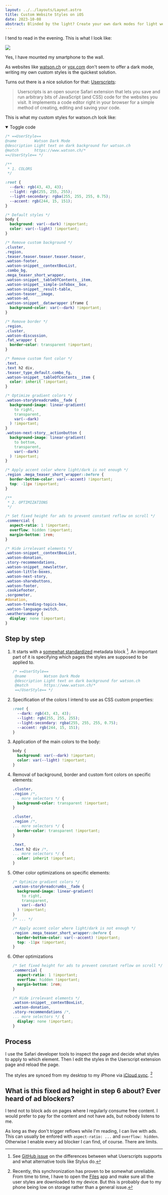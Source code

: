 ```yaml
---
layout: ../../layouts/Layout.astro
title: Custom Website Styles on iOS
date: 2023-10-08
abstract: Blinded by the light? Create your own dark modes for light websites.
---
```


I tend to read in the evening. This is what I look like:

[![](https://media.giphy.com/media/t6lAk9EJRLKajKTc3O/giphy.gif)](https://giphy.com/gifs/natgeochannel-season-1-nat-geo-valley-of-the-boom-t6lAk9EJRLKajKTc3O)

Yes, I have mounted my smartphone to the wall.

As websites like [watson.ch](https://www.watson.ch) or [vox.com](https://www.vox.com) don't seem to offer a dark mode, writing my own custom styles is the quickest solution.

Turns out there is a nice solution for that: [Userscripts](https://github.com/quoid/userscripts):

> Userscripts is an open source Safari extension that lets you save and run arbitrary bits of JavaScript (and CSS) code for the websites you visit. It implements a code editor right in your browser for a simple method of creating, editing and saving your code.

This is what my custom styles for watson.ch look like:

<details open>
	<summary>Toggle code</summary>

```css
/* ==UserStyle==
@name        Watson Dark Mode
@description Light text on dark background for watson.ch
@match       https://www.watson.ch/*
==/UserStyle== */

/**
 * 1. COLORS
 */

:root {
  --dark: rgb(43, 43, 43);
  --light: rgb(255, 255, 255);
  --light-secondary: rgba(255, 255, 255, 0.75);
  --accent: rgb(244, 15, 151);
}

/* Default styles */
body {
  background: var(--dark) !important;
  color: var(--light) !important;
}

/* Remove custom background */
.cluster,
.region,
.teaser.teaser.teaser.teaser.teaser,
.watson-footer,
.watson-snippet__contextBoxList,
.combo_bg,
.mega_teaser_short_wrapper,
.watson-snippet__tableOfContents__item,
.watson-snippet__simple-infobox__box,
.watson-snippet__result-table,
.watson-teaser__image,
.watson-ad,
.watson-snippet__datawrapper iframe {
  background-color: var(--dark) !important;
}

/* Remove border */
.region,
.cluster,
.watson-discussion,
.fat_wrapper {
  border-color: transparent !important;
}

/* Remove custom font color */
.text,
.text h2 div,
.teaser_type_default.combo_fg,
.watson-snippet__tableOfContents__item {
  color: inherit !important;
}

/* Optimize gradient colors */
.watson-storybreadcrumbs__fade {
  background-image: linear-gradient(
    to right,
    transparent,
    var(--dark)
  ) !important;
}
.watson-next-story__actionbutton {
  background-image: linear-gradient(
    to bottom,
    transparent,
    var(--dark)
  ) !important;
}

/* Apply accent color where light/dark is not enough */
.region .mega_teaser_short_wrapper::before {
  border-bottom-color: var(--accent) !important;
  top: -11px !important;
}

/**
 * 2. OPTIMIZATIONS
 */

/* Set fixed height for ads to prevent constant reflow on scroll */
.commercial {
  aspect-ratio: 1 !important;
  overflow: hidden !important;
  margin-bottom: 1rem;
}

/* Hide irrelevant elements */
.watson-snippet__contextBoxList,
.watson-donation,
.story-recommendations,
.watson-snippet__newsletter,
.watson-little-boxes,
.watson-next-story,
.watson-sharebuttons,
.watson-footer,
.cookiefooter,
.sorgometer,
#donation,
.watson-trending-topics-box,
.watson-language-switch,
.weathersummary {
  display: none !important;
}
```

</details>

## Step by step

1. It starts with a [somewhat standardized](https://github.com/openstyles/stylus/wiki/Writing-UserCSS) metadata block [^1]. An important part of it is specifying which pages the styles are supposed to be applied to.

   ```css
   /* ==UserStyle==
    @name        Watson Dark Mode
    @description Light text on dark background for watson.ch
    @match       https://www.watson.ch/*
    ==/UserStyle== */
   ```

2. Specification of the colors I intend to use as CSS custom properties:

   ```css
   :root {
     --dark: rgb(43, 43, 43);
     --light: rgb(255, 255, 255);
     --light-secondary: rgba(255, 255, 255, 0.75);
     --accent: rgb(244, 15, 151);
   }
   ```

3. Application of the main colors to the body:

   ```css
   body {
     background: var(--dark) !important;
     color: var(--light) !important;
   }
   ```

4. Removal of background, border and custom font colors on specific elements:

   ```css
   .cluster,
   .region /*,
   ... more selectors */ {
     background-color: transparent !important;
   }

   .cluster,
   .region /*,
   ... more selectors */ {
     border-color: transparent !important;
   }

   .text,
   .text h2 div /*,
   ... more selectors */ {
     color: inherit !important;
   }
   ```

5. Other color optimizations on specific elements:

   ```css
   /* Optimize gradient colors */
   .watson-storybreadcrumbs__fade {
     background-image: linear-gradient(
       to right,
       transparent,
       var(--dark)
     ) !important;
   }
   /* ... */

   /* Apply accent color where light/dark is not enough */
   .region .mega_teaser_short_wrapper::before {
     border-bottom-color: var(--accent) !important;
     top: -11px !important;
   }
   ```

6. Other optimizations

   ```css
   /* Set fixed height for ads to prevent constant reflow on scroll */
   .commercial {
     aspect-ratio: 1 !important;
     overflow: hidden !important;
     margin-bottom: 1rem;
   }

   /* Hide irrelevant elements */
   .watson-snippet__contextBoxList,
   .watson-donation,
   .story-recommendations /*,
   ... more selectors */ {
     display: none !important;
   }
   ```

## Process

I use the Safari developer tools to inspect the page and decide what styles to apply to which element. Then I edit the styles in the Userscript extension page and reload the page.

The styles are synced from my desktop to my iPhone via [iCloud sync](https://github.com/quoid/userscripts#usage). [^2]

## What is this fixed ad height in step 6 about? Ever heard of ad blockers?

I tend not to block ads on pages where I regularly consume free content. I would prefer to pay for the content and not have ads, but nobody listens to me.

As long as they don't trigger reflows while I'm reading, I can live with ads. This can usually be enfored with `aspect-ratio: ...` and `overflow: hidden`. Otherwise I enable every ad blocker I can find, of course. There are limits.

[^1]: See [GitHub issue](https://github.com/quoid/userscripts/issues/215) on the differences between what Userscripts supports and what alternative tools like Stylus do.
[^2]: Recently, this synchronization has proven to be somewhat unreliable. From time to time, I have to open the [Files](https://support.apple.com/en-us/HT206481) app and make sure all the user styles are downloaded to my device. But this is probably due to my phone being low on storage rather than a general issue.
